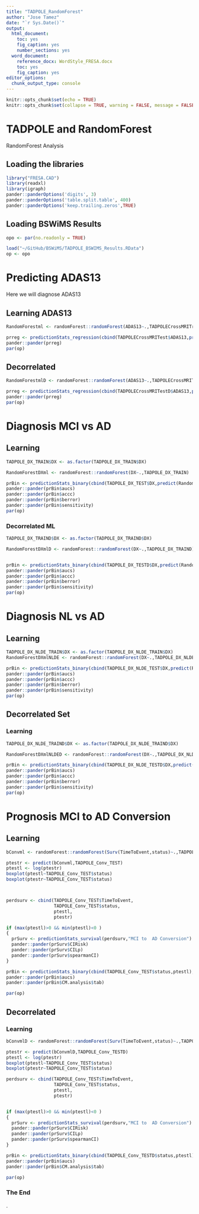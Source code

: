```yaml
---
title: "TADPOLE_RandomForest"
author: "Jose Tamez"
date: "`r Sys.Date()`"
output: 
  html_document: 
    toc: yes
    fig_caption: yes
    number_sections: yes
  word_document: 
    reference_docx: WordStyle_FRESA.docx
    toc: yes
    fig_caption: yes
editor_options:
  chunk_output_type: console
---
```


```r
knitr::opts_chunk$set(echo = TRUE)
knitr::opts_chunk$set(collapse = TRUE, warning = FALSE, message = FALSE,comment = "#>")
```

# TADPOLE and RandomForest

RandomForest Analysis

## Loading the libraries

```r
library("FRESA.CAD")
library(readxl)
library(igraph)
pander::panderOptions('digits', 3)
pander::panderOptions('table.split.table', 400)
pander::panderOptions('keep.trailing.zeros',TRUE)

```

## Loading BSWiMS Results

```r
opo <- par(no.readonly = TRUE)

load("~/GitHub/BSWiMS/TADPOLE_BSWIMS_Results.RData")
op <- opo
```

# Predicting ADAS13

Here we will diagnose ADAS13

## Learning ADAS13

```r
RandomForestml <- randomForest::randomForest(ADAS13~.,TADPOLECrossMRITrain)

prreg <- predictionStats_regression(cbind(TADPOLECrossMRITest$ADAS13,predict(RandomForestml,TADPOLECrossMRITest)),"ADAS13")
pander::pander(prreg)
par(op)

```

## Decorrelated

```r
RandomForestmlD <- randomForest::randomForest(ADAS13~.,TADPOLECrossMRITrainD)

prreg <- predictionStats_regression(cbind(TADPOLECrossMRITestD$ADAS13,predict(RandomForestmlD,TADPOLECrossMRITestD)),"ADAS13")
pander::pander(prreg)
par(op)

```

# Diagnosis MCI vs AD

## Learning

```r
TADPOLE_DX_TRAIN$DX <- as.factor(TADPOLE_DX_TRAIN$DX)

RandomForestDXml <- randomForest::randomForest(DX~.,TADPOLE_DX_TRAIN)

prBin <- predictionStats_binary(cbind(TADPOLE_DX_TEST$DX,predict(RandomForestDXml,TADPOLE_DX_TEST,type="prob")[,2]),"MCI vs Dementia")
pander::pander(prBin$aucs)
pander::pander(prBin$accc)
pander::pander(prBin$berror)
pander::pander(prBin$sensitivity)
par(op)

```

### Decorrelated ML

```r
TADPOLE_DX_TRAIND$DX <- as.factor(TADPOLE_DX_TRAIND$DX)

RandomForestDXmlD <- randomForest::randomForest(DX~.,TADPOLE_DX_TRAIND)


prBin <- predictionStats_binary(cbind(TADPOLE_DX_TESTD$DX,predict(RandomForestDXmlD,TADPOLE_DX_TESTD,type="prob")[,2]),"MCI vs Dementia")
pander::pander(prBin$aucs)
pander::pander(prBin$accc)
pander::pander(prBin$berror)
pander::pander(prBin$sensitivity)
par(op)

```

# Diagnosis NL vs AD

## Learning

```r
TADPOLE_DX_NLDE_TRAIN$DX <- as.factor(TADPOLE_DX_NLDE_TRAIN$DX)
RandomForestDXmlNLDE <- randomForest::randomForest(DX~.,TADPOLE_DX_NLDE_TRAIN)

prBin <- predictionStats_binary(cbind(TADPOLE_DX_NLDE_TEST$DX,predict(RandomForestDXmlNLDE,TADPOLE_DX_NLDE_TEST,type="prob")[,2]),"NL vs Dementia")
pander::pander(prBin$aucs)
pander::pander(prBin$accc)
pander::pander(prBin$berror)
pander::pander(prBin$sensitivity)
par(op)

```

## Decorrelated Set

### Learning

```r
TADPOLE_DX_NLDE_TRAIND$DX <- as.factor(TADPOLE_DX_NLDE_TRAIND$DX)

RandomForestDXmlNLDED <- randomForest::randomForest(DX~.,TADPOLE_DX_NLDE_TRAIND)

prBin <- predictionStats_binary(cbind(TADPOLE_DX_NLDE_TESTD$DX,predict(RandomForestDXmlNLDED,TADPOLE_DX_NLDE_TESTD,type="prob")[,2]),"NL vs Dementia")
pander::pander(prBin$aucs)
pander::pander(prBin$accc)
pander::pander(prBin$berror)
pander::pander(prBin$sensitivity)
par(op)

```

# Prognosis MCI to AD Conversion

## Learning

```r


bConvml <- randomForest::randomForest(Surv(TimeToEvent,status)~.,TADPOLE_Conv_TRAIN)

ptestr <- predict(bConvml,TADPOLE_Conv_TEST)
ptestl <- log(ptestr)
boxplot(ptestl~TADPOLE_Conv_TEST$status)
boxplot(ptestr~TADPOLE_Conv_TEST$status)



perdsurv <- cbind(TADPOLE_Conv_TEST$TimeToEvent,
                  TADPOLE_Conv_TEST$status,
                  ptestl,
                  ptestr)

if (max(ptestl)>0 && min(ptestl)<0 )
{
  prSurv <- predictionStats_survival(perdsurv,"MCI to  AD Conversion")
  pander::pander(prSurv$CIRisk)
  pander::pander(prSurv$CILp)
  pander::pander(prSurv$spearmanCI)
}

prBin <- predictionStats_binary(cbind(TADPOLE_Conv_TEST$status,ptestl),"MCI to  AD Conversion")
pander::pander(prBin$aucs)
pander::pander(prBin$CM.analysis$tab)

par(op)

```

## Decorrelated

### Learning

```r


bConvmlD <- randomForest::randomForest(Surv(TimeToEvent,status)~.,TADPOLE_Conv_TRAIND)

ptestr <- predict(bConvmlD,TADPOLE_Conv_TESTD)
ptestl <- log(ptestr)
boxplot(ptestl~TADPOLE_Conv_TEST$status)
boxplot(ptestr~TADPOLE_Conv_TEST$status)

perdsurv <- cbind(TADPOLE_Conv_TEST$TimeToEvent,
                  TADPOLE_Conv_TEST$status,
                  ptestl,
                  ptestr)


if (max(ptestl)>0 && min(ptestl)<0 )
{
  prSurv <- predictionStats_survival(perdsurv,"MCI to  AD Conversion")
  pander::pander(prSurv$CIRisk)
  pander::pander(prSurv$CILp)
  pander::pander(prSurv$spearmanCI)
}

prBin <- predictionStats_binary(cbind(TADPOLE_Conv_TESTD$status,ptestl),"MCI to  AD Conversion")
pander::pander(prBin$aucs)
pander::pander(prBin$CM.analysis$tab)

par(op)

```

### The End

.
